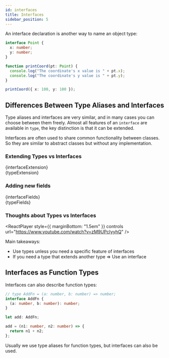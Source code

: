 ```yaml
---
id: interfaces
title: Interfaces
sidebar_position: 5
---
```



An interface declaration is another way to name an object type:

```ts
interface Point {
  x: number;
  y: number;
}

function printCoord(pt: Point) {
  console.log("The coordinate's x value is " + pt.x);
  console.log("The coordinate's y value is " + pt.y);
}

printCoord({ x: 100, y: 100 });
```

## Differences Between Type Aliases and Interfaces

Type aliases and interfaces are very similar, and in many cases you can choose between them freely. Almost all features of an `interface` are available in `type`, the key distinction is that it can be extended.

Interfaces are often used to share common functionality between classes. So they are similar to abstract classes but without any implementation.

### Extending Types vs Interfaces

<div style={{ display: "flex" }}>
  <div style={{ flex: "45%" }}>
    <CodeBlock language="ts" title="Extending an interface">
      {interfaceExtension}
    </CodeBlock>
  </div>
  <div style={{ flex: "0 0 5%" }}></div>
  <div style={{ flex: "45%" }}>
    <CodeBlock language="ts" title="Extending a type via intersections">
      {typeExtension}
    </CodeBlock>
  </div>
</div>

### Adding new fields

<div style={{ display: "flex" }}>
  <div style={{ flex: "45%" }}>
    <CodeBlock language="ts" title="Adding new fields to an existing interface">
      {interfaceFields}
    </CodeBlock>
  </div>
  <div style={{ flex: "0 0 5%" }}></div>
  <div style={{ flex: "45%" }}>
    <CodeBlock
      language="ts"
      title="A type cannot be changed after being created"
    >
      {typeFields}
    </CodeBlock>
  </div>
</div>

### Thoughts about Types vs Interfaces

<ReactPlayer
  style={{ marginBottom: "1.5em" }}
  controls
  url="https://www.youtube.com/watch?v=zM9UPcIyyhQ"
/>

Main takeaways:

- Use types unless you need a specific feature of interfaces
- If you need a type that extends another type => Use an interface

## Interfaces as Function Types

Interfaces can also describe function types:

```ts
// type AddFn = (a: number, b: number) => number;
interface AddFn {
  (a: number, b: number): number;
}

let add: AddFn;

add = (n1: number, n2: number) => {
  return n1 + n2;
};
```

Usually we use type aliases for function types, but interfaces can also be used.
